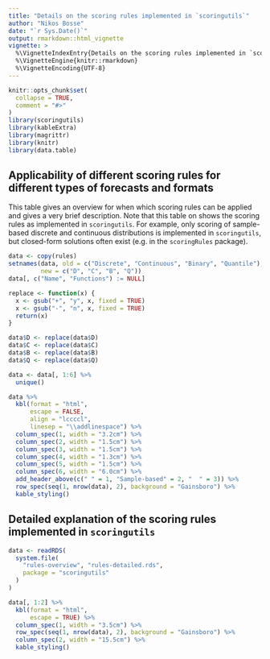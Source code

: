 ```yaml
---
title: "Details on the scoring rules implemented in `scoringutils`"
author: "Nikos Bosse"
date: "`r Sys.Date()`"
output: rmarkdown::html_vignette
vignette: >
  %\VignetteIndexEntry{Details on the scoring rules implemented in `scoringutils`}
  %\VignetteEngine{knitr::rmarkdown}
  %\VignetteEncoding{UTF-8}
---
```


```r
knitr::opts_chunk$set(
  collapse = TRUE,
  comment = "#>"
)
library(scoringutils)
library(kableExtra)
library(magrittr)
library(knitr)
library(data.table)
```

## Applicability of different scoring rules for different types of forecasts and formats

This table gives an overview for when which scoring rules can be applied and gives a very brief description. Note that this table on shows the scoring rules as implemented in `scoringutils`. For example, only scoring of sample-based discrete and continuous distributions is implemented in `scoringutils`, but closed-form solutions often exist (e.g. in the `scoringRules` package). 

```r
data <- copy(rules)
setnames(data, old = c("Discrete", "Continuous", "Binary", "Quantile"),
         new = c("D", "C", "B", "Q"))
data[, c("Name", "Functions") := NULL]

replace <- function(x) {
  x <- gsub("+", "y", x, fixed = TRUE)
  x <- gsub("-", "n", x, fixed = TRUE)
  return(x)
}

data$D <- replace(data$D)
data$C <- replace(data$C)
data$B <- replace(data$B)
data$Q <- replace(data$Q)

data <- data[, 1:6] %>%
  unique() 

data %>%
  kbl(format = "html",
      escape = FALSE,
      align = "lccccl",
      linesep = "\\addlinespace") %>%
  column_spec(1, width = "3.2cm") %>%
  column_spec(2, width = "1.5cm") %>%
  column_spec(3, width = "1.5cm") %>%
  column_spec(4, width = "1.3cm") %>%
  column_spec(5, width = "1.5cm") %>%
  column_spec(6, width = "6.0cm") %>%
  add_header_above(c(" " = 1, "Sample-based" = 2, "  " = 3)) %>%
  row_spec(seq(1, nrow(data), 2), background = "Gainsboro") %>%
  kable_styling()
```


## Detailed explanation of the scoring rules implemented in `scoringutils`

```r
data <- readRDS(
  system.file(
    "rules-overview", "rules-detailed.rds",
    package = "scoringutils"
  )
)

data[, 1:2] %>%
  kbl(format = "html",
      escape = TRUE) %>%
  column_spec(1, width = "3.5cm") %>%
  row_spec(seq(1, nrow(data), 2), background = "Gainsboro") %>%
  column_spec(2, width = "15.5cm") %>%
  kable_styling()
```

